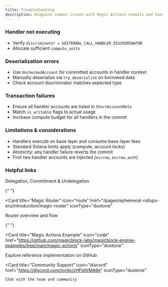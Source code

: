 ```yaml
---
title: Troubleshooting
description: Diagnose common issues with Magic Actions commits and handlers
---
```


### Handler not executing

- Verify `discriminator = &EXTERNAL_CALL_HANDLER_DISCRIMINATOR`
- Allocate sufficient `compute_units`

### Deserialization errors

- Use `UncheckedAccount` for committed accounts in handler context
- Manually deserialize via `try_deserialize` on borrowed data
- Check account discriminator matches expected type

### Transaction failures

- Ensure all handler accounts are listed in `ShortAccountMeta`
- Match `is_writable` flags to actual usage
- Increase compute budget for all handlers in the commit

### Limitations & considerations

- Handlers execute on base layer and consume base-layer fees
- Standard Solana limits apply (compute, account locks)
- Atomicity: any handler failure reverts the commit
- First two handler accounts are injected (`escrow`, `escrow_auth`)

### Helpful links

<CardGroup cols={2}>
  <Card
    title="ER lifecycle"
    icon="bolt"
    href="/pages/ephemeral-rollups-ers/introduction/ephemeral-rollup"
    iconType="duotone"
  >
    Delegation, Commitment & Undelegation
  </Card>

{" "}

<Card
  title="Magic Router"
  icon="route"
  href="/pages/ephemeral-rollups-ers/introduction/magic-router"
  iconType="duotone"
>
  Router overview and flow
</Card>

{" "}

<Card
  title="Magic Actions Example"
  icon="code"
  href="https://github.com/magicblock-labs/magicblock-engine-examples/tree/main/magic-actions"
  iconType="duotone"
>
  Explore reference implementation on GitHub
</Card>

  <Card
    title="Community Support"
    icon="discord"
    href="https://discord.com/invite/zHFtdVMA6e"
    iconType="duotone"
  >
    Chat with the team and community
  </Card>
</CardGroup>
